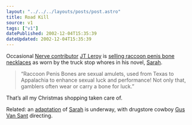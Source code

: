```yaml
---
layout: "../../../layouts/posts/post.astro"
title: Road Kill
source: v1
tags: ["v1"]
datePublished: 2002-12-04T15:35:39
dateUpdated: 2002-12-04T15:35:39
---
```


Occasional [Nerve contributor][1] [JT Leroy][2] is [selling raccoon penis bone necklaces][3] as worn by the truck stop whores in his novel, [Sarah][4].

> &#8220;Raccoon Penis Bones are sexual amulets, used from Texas to Appalachia to enhance sexual luck and performance! Not only that, gamblers often wear or carry a bone for luck.&#8221;

That&#8217;s all my Christmas shopping taken care of.

Related: an [adaptation][5] of [Sarah][6] is underway, with drugstore cowboy [Gus Van Sant][7] directing.

[1]: http://www.jtleroy.com/OtherWritings/nerve.html "JT Leroy: Nerve articles"
[2]: http://www.jtleroy.com/
[3]: http://www.jtleroy.com/coolStuff/coonpenis.html "JT Leroy: Coon Penis Bone (Guaranteed, 100% from road kill Raccoon)"
[4]: http://www.amazon.co.uk/exec/obidos/ASIN/0747549281/ "Amazon.co.uk: JT Leroy's Sarah"
[5]: http://www.jtleroy.com/sarahthefilm/sarahthefilm.html "JT Leroy: Sarah the Film"
[6]: http://www.nypress.com/13/14/books/books.cfm "New York Press: Sarah - An excerpt from the novel"
[7]: http://uk.imdb.com/Name?Van+Sant,+Gus "IMDb: Gus Van Sant"
